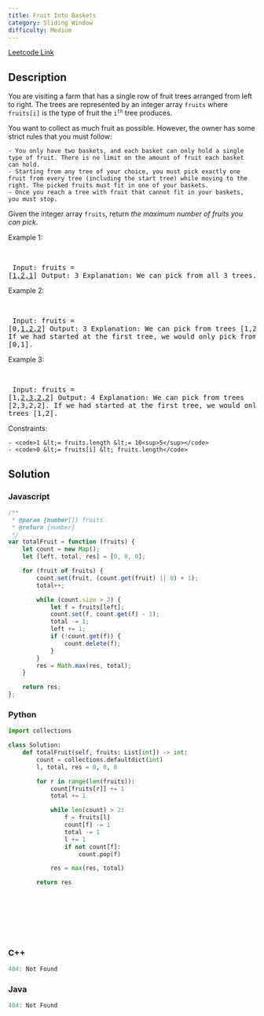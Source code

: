 ```yaml
---
title: Fruit Into Baskets
category: Sliding Window
difficulty: Medium
---
```


<Callout>

[Leetcode Link](https://leetcode.com/problems/fruit-into-baskets)

</Callout>

## Description
You are visiting a farm that has a single row of fruit trees arranged from left to right. The trees are represented by an integer array <code>fruits</code> where <code>fruits[i]</code> is the type of fruit the <code>i<sup>th</sup></code> tree produces.

You want to collect as much fruit as possible. However, the owner has some strict rules that you must follow:


	- You only have two baskets, and each basket can only hold a single type of fruit. There is no limit on the amount of fruit each basket can hold.
	- Starting from any tree of your choice, you must pick exactly one fruit from every tree (including the start tree) while moving to the right. The picked fruits must fit in one of your baskets.
	- Once you reach a tree with fruit that cannot fit in your baskets, you must stop.


Given the integer array <code>fruits</code>, return *the maximum number of fruits you can pick*.

 
Example 1:

<br /><pre className="overflow-x-auto">
Input: fruits = [<u>1,2,1</u>]
Output: 3
Explanation: We can pick from all 3 trees.
</pre>

Example 2:

<br /><pre className="overflow-x-auto">
Input: fruits = [0,<u>1,2,2</u>]
Output: 3
Explanation: We can pick from trees [1,2,2].
If we had started at the first tree, we would only pick from trees [0,1].
</pre>

Example 3:

<br /><pre className="overflow-x-auto">
Input: fruits = [1,<u>2,3,2,2</u>]
Output: 4
Explanation: We can pick from trees [2,3,2,2].
If we had started at the first tree, we would only pick from trees [1,2].
</pre>

 
Constraints:


	- <code>1 &lt;= fruits.length &lt;= 10<sup>5</sup></code>
	- <code>0 &lt;= fruits[i] &lt; fruits.length</code>



## Solution

### Javascript
```javascript
/**
 * @param {number[]} fruits
 * @return {number}
 */
var totalFruit = function (fruits) {
    let count = new Map();
    let [left, total, res] = [0, 0, 0];

    for (fruit of fruits) {
        count.set(fruit, (count.get(fruit) || 0) + 1);
        total++;

        while (count.size > 2) {
            let f = fruits[left];
            count.set(f, count.get(f) - 1);
            total -= 1;
            left += 1;
            if (!count.get(f)) {
                count.delete(f);
            }
        }
        res = Math.max(res, total);
    }

    return res;
};

```
### Python
```python
import collections

class Solution:
    def totalFruit(self, fruits: List[int]) -> int:
        count = collections.defaultdict(int)
        l, total, res = 0, 0, 0

        for r in range(len(fruits)):
            count[fruits[r]] += 1
            total += 1

            while len(count) > 2:
                f = fruits[l]
                count[f] -= 1
                total -= 1
                l += 1
                if not count[f]:
                    count.pop(f)

            res = max(res, total)

        return res


        
            

            
            

```
### C++
```cpp
404: Not Found
```
### Java
```java
404: Not Found
```



